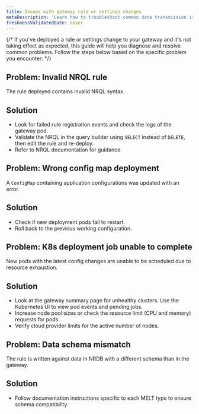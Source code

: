 ```yaml
---
title: Issues with gateway rule or settings changes
metaDescription: 'Learn how to troubleshoot common data transmission issues related to with Pipeline Control gateway rule or settings changes.'
freshnessValidatedDate: never
---
```


{/* If you've deployed a rule or settings change to your gateway and it's not taking effect as expected, this guide will help you diagnose and resolve common problems. Follow the steps below based on the specific problem you encounter: */}

## Problem: Invalid NRQL rule
The rule deployed contains invalid NRQL syntax.
## Solution
- Look for failed rule registration events and check the logs of the gateway pod.
- Validate the NRQL in the query builder using `SELECT` instead of `DELETE`, then edit the rule and re-deploy.
- Refer to NRQL documentation for guidance.

## Problem: Wrong config map deployment
A `ConfigMap` containing application configurations was updated with an error.
## Solution
- Check if new deployment pods fail to restart.
- Roll back to the previous working configuration.

## Problem: K8s deployment job unable to complete
New pods with the latest config changes are unable to be scheduled due to resource exhaustion.
## Solution
- Look at the gateway summary page for unhealthy clusters. Use the Kubernetes UI to view pod events and pending jobs.
- Increase node pool sizes or check the resource limit (CPU and memory) requests for pods.
- Verify cloud provider limits for the active number of nodes.

## Problem: Data schema mismatch
The rule is written against data in NRDB with a different schema than in the gateway.
## Solution
- Follow documentation instructions specific to each MELT type to ensure schema compatibility.

